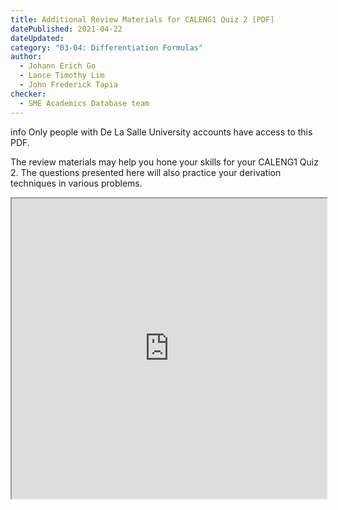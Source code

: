 ```yaml
---
title: Additional Review Materials for CALENG1 Quiz 2 [PDF]
datePublished: 2021-04-22
dateUpdated: 
category: "03-04: Differentiation Formulas"
author: 
  - Johann Erich Go
  - Lance Timothy Lim
  - John Frederick Tapia
checker: 
  - SME Academics Database team
---
```


<div role="alert" className="alert">
  <span class="material-symbols-outlined">info</span>
  <span>Only people with De La Salle University accounts have access to this PDF.</span>
</div>

The review materials may help you hone your skills for your CALENG1 Quiz 2. The questions presented here will also practice your derivation techniques in various problems. 

<iframe src="https://drive.google.com/file/d/1vIO9TaZd8O9FjOXkDn_cMPwmrFXc-yFk/preview" width="100%" height="480" allow="autoplay"></iframe>